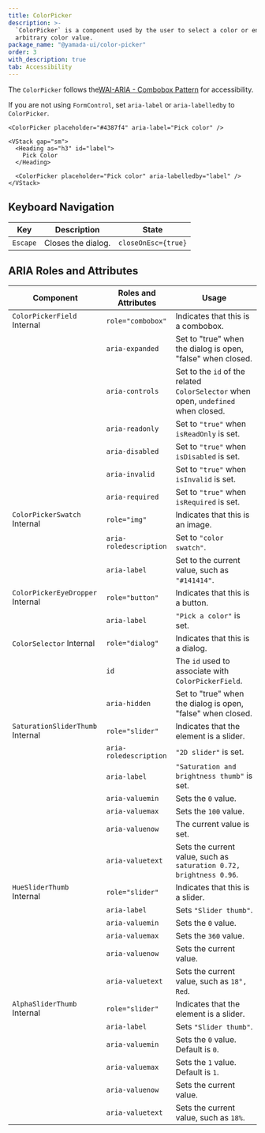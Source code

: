 ```yaml
---
title: ColorPicker
description: >-
  `ColorPicker` is a component used by the user to select a color or enter an
  arbitrary color value.
package_name: "@yamada-ui/color-picker"
order: 3
with_description: true
tab: Accessibility
---
```


The `ColorPicker` follows the[WAI-ARIA - Combobox Pattern](https://www.w3.org/WAI/ARIA/apg/patterns/combobox/) for accessibility.

If you are not using `FormControl`, set `aria-label` or `aria-labelledby` to `ColorPicker`.

```tsx live=false
<ColorPicker placeholder="#4387f4" aria-label="Pick color" />
```

```tsx live=false
<VStack gap="sm">
  <Heading as="h3" id="label">
    Pick Color
  </Heading>

  <ColorPicker placeholder="Pick color" aria-labelledby="label" />
</VStack>
```

## Keyboard Navigation

| Key      | Description        | State               |
| -------- | ------------------ | ------------------- |
| `Escape` | Closes the dialog. | `closeOnEsc={true}` |

## ARIA Roles and Attributes

| Component                                   | Roles and Attributes   | Usage                                                                              |
| ------------------------------------------- | ---------------------- | ---------------------------------------------------------------------------------- |
| `ColorPickerField` <Tag>Internal</Tag>      | `role="combobox"`      | Indicates that this is a combobox.                                                 |
|                                             | `aria-expanded`        | Set to "true" when the dialog is open, "false" when closed.                        |
|                                             | `aria-controls`        | Set to the `id` of the related `ColorSelector` when open, `undefined` when closed. |
|                                             | `aria-readonly`        | Set to `"true"` when `isReadOnly` is set.                                          |
|                                             | `aria-disabled`        | Set to `"true"` when `isDisabled` is set.                                          |
|                                             | `aria-invalid`         | Set to `"true"` when `isInvalid` is set.                                           |
|                                             | `aria-required`        | Set to `"true"` when `isRequired` is set.                                          |
| `ColorPickerSwatch` <Tag>Internal</Tag>     | `role="img"`           | Indicates that this is an image.                                                   |
|                                             | `aria-roledescription` | Set to `"color swatch"`.                                                           |
|                                             | `aria-label`           | Set to the current value, such as `"#141414"`.                                     |
| `ColorPickerEyeDropper` <Tag>Internal</Tag> | `role="button"`        | Indicates that this is a button.                                                   |
|                                             | `aria-label`           | `"Pick a color"` is set.                                                           |
| `ColorSelector` <Tag>Internal</Tag>         | `role="dialog"`        | Indicates that this is a dialog.                                                   |
|                                             | `id`                   | The `id` used to associate with `ColorPickerField`.                                |
|                                             | `aria-hidden`          | Set to "true" when the dialog is open, "false" when closed.                        |
| `SaturationSliderThumb` <Tag>Internal</Tag> | `role="slider"`        | Indicates that the element is a slider.                                            |
|                                             | `aria-roledescription` | `"2D slider"` is set.                                                              |
|                                             | `aria-label`           | `"Saturation and brightness thumb"` is set.                                        |
|                                             | `aria-valuemin`        | Sets the `0` value.                                                                |
|                                             | `aria-valuemax`        | Sets the `100` value.                                                              |
|                                             | `aria-valuenow`        | The current value is set.                                                          |
|                                             | `aria-valuetext`       | Sets the current value, such as `saturation 0.72, brightness 0.96`.                |
| `HueSliderThumb` <Tag>Internal</Tag>        | `role="slider"`        | Indicates that this is a slider.                                                   |
|                                             | `aria-label`           | Sets `"Slider thumb"`.                                                             |
|                                             | `aria-valuemin`        | Sets the `0` value.                                                                |
|                                             | `aria-valuemax`        | Sets the `360` value.                                                              |
|                                             | `aria-valuenow`        | Sets the current value.                                                            |
|                                             | `aria-valuetext`       | Sets the current value, such as `18°, Red`.                                        |
| `AlphaSliderThumb` <Tag>Internal</Tag>      | `role="slider"`        | Indicates that the element is a slider.                                            |
|                                             | `aria-label`           | Sets `"Slider thumb"`.                                                             |
|                                             | `aria-valuemin`        | Sets the `0` value. Default is `0`.                                                |
|                                             | `aria-valuemax`        | Sets the `1` value. Default is `1`.                                                |
|                                             | `aria-valuenow`        | Sets the current value.                                                            |
|                                             | `aria-valuetext`       | Sets the current value, such as `18%`.                                             |

